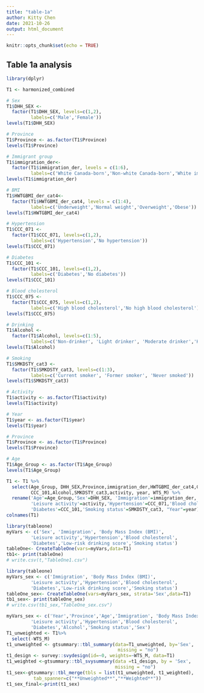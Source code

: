 ```yaml
---
title: "table-1a"
author: Kitty Chen
date: 2021-10-26
output: html_document
---
```


```r
knitr::opts_chunk$set(echo = TRUE)
```

## Table 1a analysis

```r
library(dplyr)

T1 <- harmonized_combined

# Sex
T1$DHH_SEX <-
  factor(T1$DHH_SEX, levels=c(1,2),
         labels=c('Male','Female'))
levels(T1$DHH_SEX)

# Province
T1$Province <- as.factor(T1$Province)
levels(T1$Province)

# Immigrant group
T1$immigration_der<- 
  factor(T1$immigration_der, levels = c(1:6),
         labels=c('White Canada-born','Non-white Canada-born','White immigrant born outside of Canada (0-9 years in Canada)','Non-white immigrant born outside of Canada (0-9 years in Canada)','White immigrant born outside of Canada (10+ years in Canada)','Non-white immigrant born outside of Canada (10+ years in Canada)'))
levels(T1$immigration_der)

# BMI
T1$HWTGBMI_der_cat4<- 
  factor(T1$HWTGBMI_der_cat4, levels = c(1:4),
         labels=c('Underweight','Normal weight','Overweight','Obese'))
levels(T1$HWTGBMI_der_cat4)

# Hypertension
T1$CCC_071 <-
  factor(T1$CCC_071, levels=c(1,2),
         labels=c('Hypertension','No hypertension'))
levels(T1$CCC_071)

# Diabetes
T1$CCC_101 <-
  factor(T1$CCC_101, levels=c(1,2),
         labels=c('Diabetes','No diabetes'))
levels(T1$CCC_101)

# Blood cholesterol
T1$CCC_075 <-
  factor(T1$CCC_075, levels=c(1,2),
         labels=c('High blood cholesterol','No high blood cholesterol'))
levels(T1$CCC_075)

# Drinking
T1$Alcohol <-
  factor(T1$Alcohol, levels=c(1:5),
         labels=c('Non-drinker', 'Light drinker', 'Moderate drinker','Heavy drinker', 'Binge drinker'))
levels(T1$Alcohol)

# Smoking
T1$SMKDSTY_cat3 <-
  factor(T1$SMKDSTY_cat3, levels=c(1:3),
         labels=c('Current smoker', 'Former smoker', 'Never smoked'))
levels(T1$SMKDSTY_cat3)

# Activity
T1$activity <- as.factor(T1$activity)
levels(T1$activity)

# Year
T1$year <- as.factor(T1$year)
levels(T1$year)

# Province
T1$Province <- as.factor(T1$Province)
levels(T1$Province)

# Age
T1$Age_Group <- as.factor(T1$Age_Group)
levels(T1$Age_Group)
```

```r
T1 <- T1 %>%
  select(Age_Group, DHH_SEX,Province,immigration_der,HWTGBMI_der_cat4,CCC_071,CCC_075,
         CCC_101,Alcohol,SMKDSTY_cat3,activity, year, WTS_M) %>%
  rename('Age'=Age_Group,'Sex'=DHH_SEX, 'Immigration'=immigration_der, 'Body Mass Index (BMI)'=HWTGBMI_der_cat4,
         'Leisure activity'=activity,'Hypertension'=CCC_071,'Blood cholesterol'=CCC_075,
         'Diabetes'=CCC_101,'Smoking status'=SMKDSTY_cat3, "Year"=year)
colnames(T1)
```

 
```r
library(tableone)
myVars <- c('Sex', 'Immigration', 'Body Mass Index (BMI)',
         'Leisure activity','Hypertension','Blood cholesterol',
         'Diabetes','Low-risk drinking score','Smoking status')
tableOne<- CreateTableOne(vars=myVars,data=T1)
tb1<- print(tableOne)
# write.csv(t,"TableOne1.csv")

```

```r
library(tableone)
myVars_sex <- c('Immigration', 'Body Mass Index (BMI)',
         'Leisure activity','Hypertension','Blood cholesterol',
         'Diabetes','Low-risk drinking score','Smoking status')
tableOne_sex<- CreateTableOne(vars=myVars_sex, strata='Sex',data=T1)
tb1_sex<- print(tableOne_sex)
# write.csv(tb1_sex,"TableOne_sex.csv")
```

```r
myVars_sex <- c('Year','Province','Age','Immigration', 'Body Mass Index (BMI)',
         'Leisure activity','Hypertension','Blood cholesterol',
         'Diabetes','Alcohol','Smoking status','Sex')
T1_unweighted <- T1%>%
  select(-WTS_M)
t1_unweighted <- gtsummary::tbl_summary(data=T1_unweighted, by='Sex',
                                         missing = "no")
t1_design <- survey::svydesign(id=~0, weights=~WTS_M, data=T1)
t1_weighted <-gtsummary::tbl_svysummary(data =t1_design, by = 'Sex',
                                        missing = "no")
t1_sex<-gtsummary::tbl_merge(tbls = list(t1_unweighted, t1_weighted),
          tab_spanner=c("**Unweighted**","**Weighted**"))
t1_sex_final<-print(t1_sex)
```

